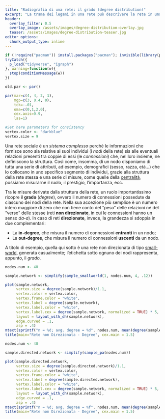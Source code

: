 ```yaml
---
title: "Radiografia di una rete: il grado (degree distribution)"
excerpt: "La trama dei legami in una rete può descrivere la rete in una moltitudine di modi. Tra tutti, però, è l'analisi del _grado_ che fornisce le informazioni più preziose: classificare una rete in base alle sue proprietà e fornire indicazioni sulla sua formazione e la sua evoluzione."
header:
  overlay_filter: 0.5
  overlay_image: /assets/images/degree-distribution-overlay.jpg
  teaser: /assets/images/degree-distribution-teaser.jpg
editor_options:
  chunk_output_type: inline
---
```

```r
if (!require("pacman")) install.packages("pacman"); invisible(library(pacman))
tryCatch({
  p_load("tidyverse", "igraph")
}, warning=function(w){
  stop(conditionMessage(w))
})

old.par <- par()

par(mar=c(4, 4, 2, 1),
    mgp=c(3, 0.4, 0),
    tck=-.01,
    oma=c(0,1,2,0),
    cex.axis=0.9,
    las=1)

#Set here parameters for consistency
vertex.color <- "darkblue"
vertex.size = 9

```
Una rete sociale è un _sistema complesso_ perché le informazioni che fornisce sono sia relative ai suoi individui (i _nodi_ della rete) sia alle eventuali relazioni presenti tra coppie di essi (le _connessioni_) che, nel loro insieme, ne definiscono la struttura. Così come, insomma, di un nodo disponiamo di tutta una serie di attributi, ad esempio, demografici (sesso, razza, età...) che lo collocano in uno specifico segmento di individui, grazie alla struttura della rete stessa e una serie di misure, come quelle della [centralità]({% post_url SNA/2018-07-02-importanza-individui-rete-centralita %}), possiamo misurarne il ruolo, il prestigio, l'importanza, ecc.

Tra le misure derivate dalla struttura della rete, un ruolo importantissimo ricopre il __grado__ (_degree_), ovvero il numero di connessioni possedute da ciascuno dei nodi della rete. Nella sua accezione più semplice è un numero intero maggiore di zero che non tiene conto del "peso" delle relazioni né del "verso" delle stesse (reti __non direzionate__, in cui le connessioni hanno un senso _da-a_). In caso di reti __direzionate__, invece, la grandezza si sdoppia in due complementari:

* La __in-degree__, che misura il numero di connessioni __entranti__ in un nodo;
* La __out-degree__, che misura il numero di connessioni __uscenti__ da un nodo.

A titolo di esempio, quella qui sotto è una rete non direzionata di tipo [small-world]({% post_url generated/2018-08-17-reti-smallworld %}), generata casualmente; l'etichetta sotto ognuno dei nodi rappresenta, appunto, il _grado_.

```r

nodes.num <- 40

sample.network <- simplify(sample_smallworld(1, nodes.num, 4, .12))

plot(sample.network,
     vertex.size = degree(sample.network)/1.1,
     vertex.color = vertex.color,
     vertex.frame.color = "white",
     vertex.label = degree(sample.network),
     vertex.label.color = "white",
     vertex.label.cex = degree(sample.network, normalized = TRUE) * 5,
     layout = layout_with_dh(sample.network),
     edge.curved = .1,
     asp = .4)
mtext(sprintf("n = %d; avg. degree = %d", nodes.num, mean(degree(sample.network))), side = 1, line = 0, cex = 1.2)
title(main="Rete non Direzionata - Degree", cex.main = 1.5)

```

```r

nodes.num <- 40

sample.directed.network <- simplify(sample_pa(nodes.num))

plot(sample.directed.network,
     vertex.size = degree(sample.directed.network)/1.1,
     vertex.color = vertex.color,
     vertex.frame.color = "white",
     vertex.label = degree(sample.directed.network),
     vertex.label.color = "white",
     vertex.label.cex = degree(sample.network, normalized = TRUE) * 5,
     layout = layout_with_dh(sample.network),
     edge.curved = .1,
     asp = .4)
mtext(sprintf("n = %d; avg. degree = %f", nodes.num, mean(degree(sample.directed.network))), side = 1, line = 0, cex = 1.2)
title(main="Rete non Direzionata - Degree", cex.main = 1.5)

```
